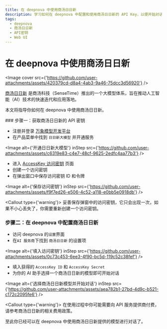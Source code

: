 ```yaml
---
title: 在 deepnova 中使用商汤日日新
description: 学习如何在 deepnova 中配置和使用商汤日日新的 API Key，以便开始对话和交互。
tags:
  - deepnova
  - 商汤日日新
  - API密钥
  - Web UI
---
```


# 在 deepnova 中使用商汤日日新

<Image cover src={'https://github.com/user-attachments/assets/420379cd-d8a4-4ab3-9a46-75dcc3d56920'} />

[商汤日日新](https://platform.sensenova.cn/home) 是商汤科技（SenseTime）推出的一个大模型体系，旨在推动人工智能（AI）技术的快速迭代和应用落地。

本文将指导你如何在 deepnova 中使用商汤日日新。

<Steps>
  ### 步骤一：获取商汤日日新的 API 密钥

  - 注册并登录 [万象模型开发平台](https://www.sensecore.cn/product/aistudio)
  - 在产品菜单中找到 `日日新大模型` 并开通服务

  <Image alt={'开通日日新大模型'} inStep src={'https://github.com/user-attachments/assets/c6319e83-c4e7-48cf-9625-2edfc4aa77b3'} />

  - 进入 [AccessKey 访问密钥](https://console.sensecore.cn/iam/Security/access-key) 页面
  - 创建一个访问密钥
  - 在弹出窗口中保存访问密钥 ID 和令牌

  <Image alt={'保存访问密钥'} inStep src={'https://github.com/user-attachments/assets/f9f7ed26-e506-4c52-a118-e0bb5e0918db'} />

  <Callout type={'warning'}>
    妥善保存弹窗中的访问密钥，它只会出现一次，如果不小心丢失了，你需要重新创建一个访问密钥。
  </Callout>

  ### 步骤二：在 deepnova 中配置商汤日日新

  - 访问 deepnova 的`设置`界面
  - 在`AI 服务商`下找到 `商汤日日新` 的设置项

  <Image alt={'填入访问密钥'} inStep src={'https://github.com/user-attachments/assets/0c73c453-6ee3-4f90-bc5d-119c52c38fef'} />

  - 填入获得的 `AccessKey ID` 和 `AccessKey Secret`
  - 为你的 AI 助手选择一个商汤日日新的模型即可开始对话

  <Image alt={'选择商汤日日新模型并开始对话'} inStep src={'https://github.com/user-attachments/assets/aea782b1-27bd-4d9c-b521-c172c2095fe6'} />

  <Callout type={'warning'}>
    在使用过程中你可能需要向 API 服务提供商付费，请参考商汤日日新的相关费用政策。
  </Callout>
</Steps>

至此你已经可以在 deepnova 中使用商汤日日新提供的模型进行对话了。
